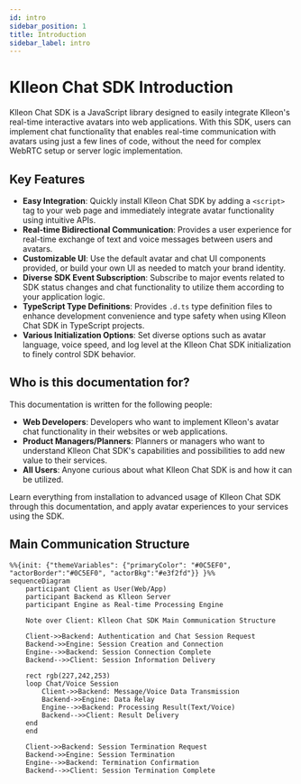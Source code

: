 ```yaml
---
id: intro
sidebar_position: 1
title: Introduction
sidebar_label: intro
---
```


# Klleon Chat SDK Introduction

Klleon Chat SDK is a JavaScript library designed to easily integrate Klleon's real-time interactive avatars into web applications. With this SDK, users can implement chat functionality that enables real-time communication with avatars using just a few lines of code, without the need for complex WebRTC setup or server logic implementation.

## Key Features

- **Easy Integration**: Quickly install Klleon Chat SDK by adding a `<script>` tag to your web page and immediately integrate avatar functionality using intuitive APIs.
- **Real-time Bidirectional Communication**: Provides a user experience for real-time exchange of text and voice messages between users and avatars.
- **Customizable UI**: Use the default avatar and chat UI components provided, or build your own UI as needed to match your brand identity.
- **Diverse SDK Event Subscription**: Subscribe to major events related to SDK status changes and chat functionality to utilize them according to your application logic.
- **TypeScript Type Definitions**: Provides `.d.ts` type definition files to enhance development convenience and type safety when using Klleon Chat SDK in TypeScript projects.
- **Various Initialization Options**: Set diverse options such as avatar language, voice speed, and log level at the Klleon Chat SDK initialization to finely control SDK behavior.

## Who is this documentation for?

This documentation is written for the following people:

- **Web Developers**: Developers who want to implement Klleon's avatar chat functionality in their websites or web applications.
- **Product Managers/Planners**: Planners or managers who want to understand Klleon Chat SDK's capabilities and possibilities to add new value to their services.
- **All Users**: Anyone curious about what Klleon Chat SDK is and how it can be utilized.

Learn everything from installation to advanced usage of Klleon Chat SDK through this documentation, and apply avatar experiences to your services using the SDK.

## Main Communication Structure

```mermaid
%%{init: {"themeVariables": {"primaryColor": "#0C5EF0", "actorBorder":"#0C5EF0", "actorBkg":"#e3f2fd"}} }%%
sequenceDiagram
    participant Client as User(Web/App)
    participant Backend as Klleon Server
    participant Engine as Real-time Processing Engine

    Note over Client: Klleon Chat SDK Main Communication Structure

    Client->>Backend: Authentication and Chat Session Request
    Backend->>Engine: Session Creation and Connection
    Engine-->>Backend: Session Connection Complete
    Backend-->>Client: Session Information Delivery

    rect rgb(227,242,253)
    loop Chat/Voice Session
        Client->>Backend: Message/Voice Data Transmission
        Backend->>Engine: Data Relay
        Engine-->>Backend: Processing Result(Text/Voice)
        Backend-->>Client: Result Delivery
    end
    end

    Client->>Backend: Session Termination Request
    Backend->>Engine: Session Termination
    Engine-->>Backend: Termination Confirmation
    Backend-->>Client: Session Termination Complete
```
